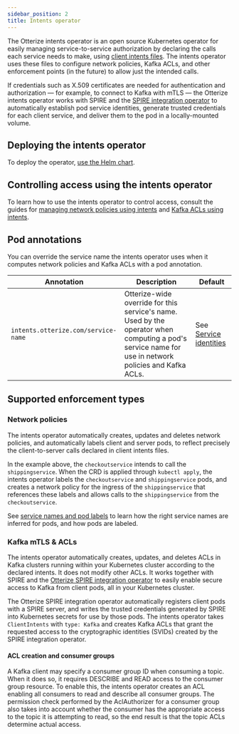 ```yaml
---
sidebar_position: 2
title: Intents operator
---
```


The Otterize intents operator is an open source Kubernetes operator for easily managing service-to-service authorization
by declaring the calls each service needs to make, using [client intents files](/5-intent-based-access-control/README.mdx).
The intents operator uses these files to configure network policies, Kafka ACLs, and other enforcement points (in the future) to allow just the intended calls.

If credentials such as X.509 certificates are needed for authentication and authorization &mdash; for example,
to connect to Kafka with mTLS &mdash; the Otterize intents operator works with SPIRE and the
[SPIRE integration operator](/components/spire-integration-operator) to automatically establish pod service identities, generate trusted credentials for each client service, and deliver them to the pod in a locally-mounted volume.


## Deploying the intents operator
To deploy the operator, [use the Helm chart](helm-chart).

## Controlling access using the intents operator
To learn how to use the intents operator to control access, consult the guides for [managing network policies using intents](/guides/k8s-ibac-via-network-policies) and [Kafka ACLs using intents](/guides/ibac-for-k8s-kafka).

## Pod annotations

You can override the service name the intents operator uses when it computes network policies and Kafka ACLs with a pod annotation.


| Annotation                          | Description                                                                                                                                          | Default                                       |
|-------------------------------------|------------------------------------------------------------------------------------------------------------------------------------------------------|-----------------------------------------------|
| `intents.otterize.com/service-name` | Otterize-wide override for this service's name. Used by the operator when computing a pod's service name for use in network policies and Kafka ACLs. | See [Service identities](/service-identities) |

## Supported enforcement types

### Network policies
The intents operator automatically creates, updates and deletes network policies, and automatically labels client and server pods, to reflect precisely the client-to-server calls declared in client intents files.

In the example above, the `checkoutservice` intends to call the `shippingservice`. When the CRD is applied through `kubectl apply`, the intents operator labels the `checkoutservice` and `shippingservice` pods, and creates a network policy for the ingress of the `shippingservice` that references these labels and allows calls to the `shippingservice` from the `checkoutservice`.

See [service names and pod labels](/service-identities) to learn how the right service names are inferred for pods, and how pods are labeled.

### Kafka mTLS & ACLs
The intents operator automatically creates, updates, and deletes ACLs in Kafka clusters running within your Kubernetes cluster according to the declared intents. It does not modify other ACLs. It works together with SPIRE and the [Otterize SPIRE integration operator](/components/spire-integration-operator) to easily enable secure access to Kafka from client pods, all in your Kubernetes cluster.

The Otterize SPIRE integration operator automatically registers client pods with a SPIRE server, and writes the trusted credentials generated by SPIRE into Kubernetes secrets for use by those pods. The intents operator takes `ClientIntents` with `type: Kafka` and creates Kafka ACLs that grant the requested access to the cryptographic identities (SVIDs) created by the SPIRE integration operator.

#### ACL creation and consumer groups
A Kafka client may specify a consumer group ID when consuming a topic. When it does so, it requires DESCRIBE and READ access to the consumer group resource.
To enable this, the intents operator creates an ACL enabling all consumers to read and describe all consumer groups.
The permission check performed by the AclAuthorizer for a consumer group also takes into account whether the consumer has the appropriate access to the topic
it is attempting to read, so the end result is that the topic ACLs determine actual access.